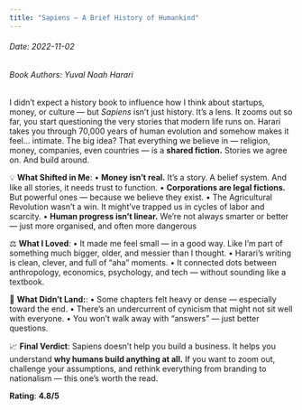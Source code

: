 ```yaml
---
title: "Sapiens – A Brief History of Humankind"
---
```


<h6>Date: 2022-11-02</h6>
<h6>Book Authors: Yuval Noah Harari</h6>


<div className={styles.preserve}>

I didn’t expect a history book to influence how I think about startups, money, or culture — but *Sapiens* isn’t just history. It’s a lens.
It zooms out so far, you start questioning the very stories that modern life runs on.
Harari takes you through 70,000 years of human evolution and somehow makes it feel… intimate. The big idea? That everything we believe in — religion, money, companies, even countries — is a **shared fiction.**
Stories we agree on. And build around.

💡 **What Shifted in Me**:
•	**Money isn’t real.** It’s a story. A belief system. And like all stories, it needs trust to function.
•	**Corporations are legal fictions.** But powerful ones — because we believe they exist.
•	The Agricultural Revolution wasn’t a win. It might’ve trapped us in cycles of labor and scarcity.
•	**Human progress isn’t linear.** We’re not always smarter or better — just more organised, and often more dangerous

⚖️ **What I Loved**:
•	It made me feel small — in a good way. Like I’m part of something much bigger, older, and messier than I thought.
•	Harari’s writing is clean, clever, and full of “aha” moments.
•	It connected dots between anthropology, economics, psychology, and tech — without sounding like a textbook.

🤔 **What Didn’t Land:**:
•	Some chapters felt heavy or dense — especially toward the end.
•	There’s an undercurrent of cynicism that might not sit well with everyone.
•	You won’t walk away with “answers” — just better questions.

📈 **Final Verdict**:
Sapiens doesn’t help you build a business.
It helps you understand **why humans build anything at all.**
If you want to zoom out, challenge your assumptions, and rethink everything from branding to nationalism — this one’s worth the read.


**Rating**: **4.8/5**

</div>
